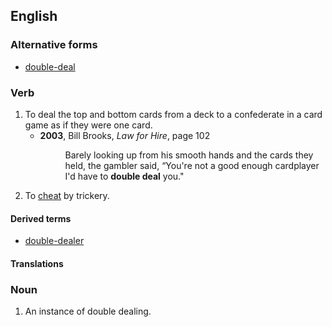 ==English==

===Alternative forms===
* [[double-deal]]
===Verb===
{{en-verb|head=to [[double]] [[deal]]|double deals|double dealing|double dealt}}

# To deal the top and bottom cards from a deck to a confederate in a card game as if they were one card.
#* '''2003''', Bill Brooks, ''Law for Hire'', page 102
#*: Barely looking up from his smooth hands and the cards they held, the gambler said, “You're not a good enough cardplayer I'd have to '''double deal''' you."
# To [[cheat]] by trickery.

====Derived terms====
* [[double-dealer]]

====Translations====
{{trans-top|to deal the top and bottom cards from a deck}}
{{trans-mid}}
{{trans-bottom}}

===Noun===
{{en-noun|head=[[double]] [[deal]]}}

# An instance of double dealing.